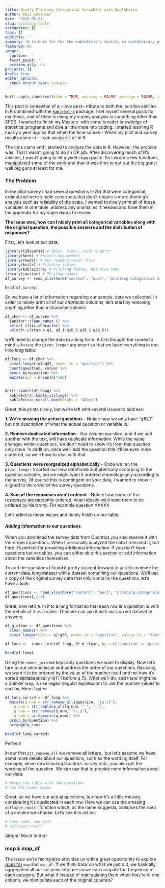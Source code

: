 ```yaml
---
title: Nicely Printing Categorical Variables with KableExtra
author: Amit Levinson
date: '2020-05-01'
slug: printing-table
categories: []
tags: []
subtitle: ''
summary: "A tribute for for the KableExtra's ability to aestheticaly print descriptives for categorical variables"
featured: no
image:
  caption: ''
  focal_point: ''
  preview_only: no
projects: []
draft: true
editor_options:
  chunk_output_type: console
---
```


```r
knitr::opts_chunk$set(echo = TRUE, warning = FALSE, message = FALSE, fig.align = 'center', out.width = "80%")
```

<style>
p.caption {
  font-size: 0.8em;
}
</style>

This post is somewhat of a ~love post~ tribute to both the iteration abilities in R combined with the [`KableExtra`](https://cran.r-project.org/web/packages/kableExtra/vignettes/awesome_table_in_html.html) package. I set myself several goals for my thesis, one of them is doing my survey analysis in something other than SPSS. I wanted to finish my Masters' with some broader knowledge of statistical programs and dive a little more into coding. I started learning R nearly a year ago so that when the time comes - When my pilot and survey results come in - I can analyze it all in R. 

The time came and I started to analyze the data in R. However, the problem was, That I wasn't going to do an OK job. After discovering much of R's abilities, I wasn't going to let myself copy+paste. So I wrote a few functions, manipulated some of the work and then it was time to get out the big guns; well big guns at least for me.

### The Problem

In my pilot survey I had several questions (~20) that were categorical, ordinal and were simple constructs that didn't require a more thorough analysis such as reliability of the scale. I wanted to nicely print all of these variables in one table, address any anomalies if needed and have them in the appendix for my supervisors to review.

**The issue was, how can I nicely print all categorical variables along with the original question, the possible answers and the distribution of responses?**

First, let's look at our data:

```r
library(tidyverse) # dplyr, tidyr, readr & purrr
library(here) # Project management
library(readxl) # For reading excel files
library(knitr) # Printing tables
library(kableExtra) # Printing tables, but nice ones
library(janitor) # To clean names
df_survey <- read_xlsx(here("content", "post", "printing-categorical-variables-questions-with-kableextra", "data","survey.xlsx"))

head(df_survey)
```

So we have a lot of information regarding our sample \ data we collected. In order to nicely print all of our *character* columns, let's start by removing anything other than a character column:

```r
df_char <- df_survey %>% 
  janitor::clean_names () %>% 
  select_if(is.character) %>% 
  select(-c(status:q1, q9_1:q10_5,q18_1:q29_5))
```

we'll need to change the data to a long form. A first thought the comes to mind is to use the `pivot_longer` argument so that we have everything in one nice long table:

```r
df_long <- df_char %>% 
  pivot_longer(q2:q37, names_to = "question") %>% 
  count(question, value) %>%
  group_by(question) %>% 
  mutate(pct = n/sum(n)*100)


knitr::kable(df_long) %>% 
  kableExtra::kable_styling() %>% 
  kableExtra::scroll_box(height = "400px")
```

Great, this prints nicely, but we're left with several issues to address:  

**1. We're missing the actual questions** -  Notice how we only have "q10_1" but not description of what the actual question or variable is.  

**2. Remove duplicated information** - Our column question, and if we add another with the text, will have duplicate information. While the value changes within questions, we don't need to show it's from that question only once. In addition, once we'll add the question title it'll be even more cluttered, so we'll have to deal with that.  

**3. Questions were reorganized alphabetically** - Once we ran the `pivot_longer` `R` sorted our new dataframe alphabetically according to the question variable, but we might want it ordered chronologically according to the survey. Of course this is contingent on your data, I wanted to show it aligned to the order of the survey questions. 

**4. Sum of the responses aren't ordered** - Notice how some of the responses are randomly ordered, when ideally we'd want them to be ordered by hierarchy. For example question XXXXX

Let's address these issues and nicely finish up our table.

#### Adding information to our questions

When you download the survey data from Qualtrics you also receive it with the original questions. When I personally analyzed the data I removed it, but here it's perfect for providing additional information. If you don't have questions but variables, you can either skip this section or add information about the variables themselves.

To add the questions I found it pretty straight forward to just to combine the current data_long dataset with a dataset containing our questions. We'll use a copy of the original survey data that only contains the questions, let's have a look:

```r
df_questions <- read_xlsx(here("content", "post", "printing-categorical-variables-questions-with-kableextra", "data", "questions.xlsx"))
df_questions[,1:3]
```

Great, now let's turn it to a long format so that each row is a question id with the details of it as a value. Then we can join it with our current dataset of answers:

```r
df_q_clean <- df_questions %>% 
  clean_names() %>% 
  pivot_longer(cols = q2:q38, names_to = "question", values_to = "text") 

df_long <-  inner_join(df_long, df_q_clean, by = c("question" = "question"))

head(df_long)
```

Using the `inner_join` we kept only questions we want to display. Now let's turn to our second issue and address the order of our questions. Basically, we want it to be ordered by the value of the number itself and not how it's sorted alphabaetically (q11_1 before q_5). What we'll do, and there might be a quicker way, is use regex (regular expression) to use the number values to sort by. Here it goes:

```r
df_long_sorted <- df_long %>% 
  mutate(q_num = str_remove_all(question, "[a-z]"),
    q_num = str_replace_all(q_num, "_", "."),
    q_num = str_remove(q_num, "\\.$"),
    q_num = as.numeric(q_num)) %>% 
  group_by(question) %>% 
  arrange(q_num)

head(df_long_sorted)
```

Perfect!

In our first `str_remove_all` we remove all letters
, but let's assume we have some more details about our questions, such as the wording itself. For exmaple, when downloading Qualtrics survey data, you also get the wording of the question. We can use that to provide more information about our data:

```r
# Merge the table with the questions
# Run the kable again
```

Great, so we have our actual questions, but now it's a littlle messey considering it's duplicated in each row. Here we can use the amazing `collapse_rows()` function which, as the name suggests, collapses the rows of a column we choose. Let's see it in action:

```r
# Same code, now with 
# collapse_rows()
```

Alright! Much better!

### map & map_df

The issue we're facing also provides us with a great opportunity to explore [{purrr's}](https://purrr.tidyverse.org/) `map` and `map_df`. If we think back on what we just did, we basically aggregated all our columns into one so we can compute the frequency of each category. But what if instead of manipulating them when they're in one column, we manipulate each of the original columns?

